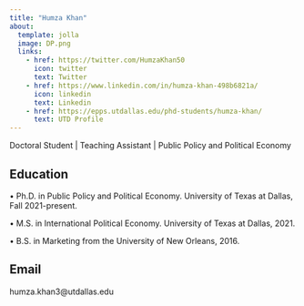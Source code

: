 ---
title: "Humza Khan"
about:
  template: jolla
  image: DP.png
  links:
    - href: https://twitter.com/HumzaKhan50
      icon: twitter
      text: Twitter
    - href: https://www.linkedin.com/in/humza-khan-498b6821a/
      icon: linkedin
      text: Linkedin
    - href: https://epps.utdallas.edu/phd-students/humza-khan/
      text: UTD Profile
---
Doctoral Student \| Teaching Assistant \| Public Policy and Political Economy

## Education

• Ph.D. in Public Policy and Political Economy. University of Texas at Dallas, Fall 2021-present.

• M.S. in International Political Economy. University of Texas at Dallas, 2021.

• B.S. in Marketing from the University of New Orleans, 2016.

## Email

humza.khan3@utdallas.edu
